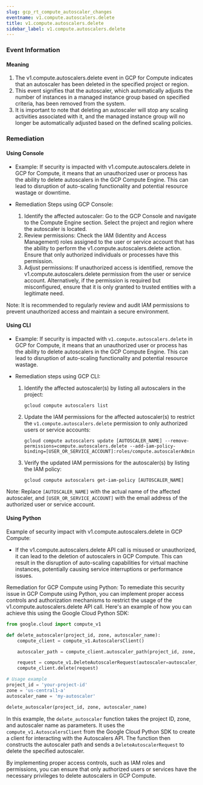 ```yaml
--- 
slug: gcp_rt_compute_autoscaler_changes
eventname: v1.compute.autoscalers.delete
title: v1.compute.autoscalers.delete
sidebar_label: v1.compute.autoscalers.delete
---
```

                       
### Event Information

#### Meaning

1. The v1.compute.autoscalers.delete event in GCP for Compute indicates that an autoscaler has been deleted in the specified project or region.
2. This event signifies that the autoscaler, which automatically adjusts the number of instances in a managed instance group based on specified criteria, has been removed from the system.
3. It is important to note that deleting an autoscaler will stop any scaling activities associated with it, and the managed instance group will no longer be automatically adjusted based on the defined scaling policies.

### Remediation

#### Using Console

- Example: If security is impacted with v1.compute.autoscalers.delete in GCP for Compute, it means that an unauthorized user or process has the ability to delete autoscalers in the GCP Compute Engine. This can lead to disruption of auto-scaling functionality and potential resource wastage or downtime.

- Remediation Steps using GCP Console:
  1. Identify the affected autoscaler: Go to the GCP Console and navigate to the Compute Engine section. Select the project and region where the autoscaler is located.
  2. Review permissions: Check the IAM (Identity and Access Management) roles assigned to the user or service account that has the ability to perform the v1.compute.autoscalers.delete action. Ensure that only authorized individuals or processes have this permission.
  3. Adjust permissions: If unauthorized access is identified, remove the v1.compute.autoscalers.delete permission from the user or service account. Alternatively, if the permission is required but misconfigured, ensure that it is only granted to trusted entities with a legitimate need.

Note: It is recommended to regularly review and audit IAM permissions to prevent unauthorized access and maintain a secure environment.

#### Using CLI

- Example: If security is impacted with `v1.compute.autoscalers.delete` in GCP for Compute, it means that an unauthorized user or process has the ability to delete autoscalers in the GCP Compute Engine. This can lead to disruption of auto-scaling functionality and potential resource wastage.

- Remediation steps using GCP CLI:
  1. Identify the affected autoscaler(s) by listing all autoscalers in the project:
     ```
     gcloud compute autoscalers list
     ```

  2. Update the IAM permissions for the affected autoscaler(s) to restrict the `v1.compute.autoscalers.delete` permission to only authorized users or service accounts:
     ```
     gcloud compute autoscalers update [AUTOSCALER_NAME] --remove-permissions=compute.autoscalers.delete --add-iam-policy-binding=[USER_OR_SERVICE_ACCOUNT]:roles/compute.autoscalerAdmin
     ```

  3. Verify the updated IAM permissions for the autoscaler(s) by listing the IAM policy:
     ```
     gcloud compute autoscalers get-iam-policy [AUTOSCALER_NAME]
     ```

Note: Replace `[AUTOSCALER_NAME]` with the actual name of the affected autoscaler, and `[USER_OR_SERVICE_ACCOUNT]` with the email address of the authorized user or service account.

#### Using Python

Example of security impact with v1.compute.autoscalers.delete in GCP Compute:
- If the v1.compute.autoscalers.delete API call is misused or unauthorized, it can lead to the deletion of autoscalers in GCP Compute. This can result in the disruption of auto-scaling capabilities for virtual machine instances, potentially causing service interruptions or performance issues.

Remediation for GCP Compute using Python:
To remediate this security issue in GCP Compute using Python, you can implement proper access controls and authorization mechanisms to restrict the usage of the v1.compute.autoscalers.delete API call. Here's an example of how you can achieve this using the Google Cloud Python SDK:

```python
from google.cloud import compute_v1

def delete_autoscaler(project_id, zone, autoscaler_name):
    compute_client = compute_v1.AutoscalersClient()

    autoscaler_path = compute_client.autoscaler_path(project_id, zone, autoscaler_name)

    request = compute_v1.DeleteAutoscalerRequest(autoscaler=autoscaler_path)
    compute_client.delete(request)

# Usage example
project_id = 'your-project-id'
zone = 'us-central1-a'
autoscaler_name = 'my-autoscaler'

delete_autoscaler(project_id, zone, autoscaler_name)
```

In this example, the `delete_autoscaler` function takes the project ID, zone, and autoscaler name as parameters. It uses the `compute_v1.AutoscalersClient` from the Google Cloud Python SDK to create a client for interacting with the Autoscalers API. The function then constructs the autoscaler path and sends a `DeleteAutoscalerRequest` to delete the specified autoscaler.

By implementing proper access controls, such as IAM roles and permissions, you can ensure that only authorized users or services have the necessary privileges to delete autoscalers in GCP Compute.


 